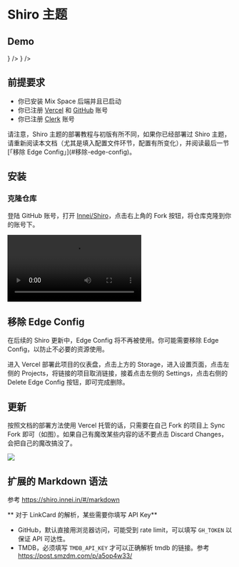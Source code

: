 
# Shiro 主题


<ToGitHub repo="Innei/Shiro" />

## Demo

<Cards num={2}>
  <Card
    arrow
    href="https://innei.in"
    title="静かな森"
    icon={<img src="https://innei.in/innei.svg" width={'25em'} />}
  />
  <Card
    arrow
    href="https://blog.wibus.ren"
    title="可愛い松"
    icon={
      <img
        src="https://cdn.my-api.cn/user/w/asset-pic-picgo/2022-12-152kb_waifu-up3x-denoise3x.jpg"
        width={'25em'}
      />
    }
  />
</Cards>

## 前提要求

- 你已安装 Mix Space 后端并且已启动
- 你已注册 [Vercel](https://vercel.com/) 和 [GitHub](https://github.com/) 账号
- 你已注册 [Clerk](https://clerk.com/) 账号

<Callout type="warning">
  请注意，Shiro 主题的部署教程与初版有所不同，如果你已经部署过 Shiro
  主题，请重新阅读本文档（尤其是填入配置文件环节，配置有所变化），并阅读最后一节
  [「移除 Edge Config」](#移除-edge-config)。
</Callout>

## 安装


<Steps>

### 克隆仓库

登陆 GitHub 账号，打开 [Innei/Shiro](https://github.com/Innei/Shiro)，点击右上角的 Fork 按钮，将仓库克隆到你的账号下。

<Video src="https://pan.vinua.cn/f/73dt6/fork_shiro.mp4" />

### 打开 Vercel 创建项目

登陆 Vercel 账号，点击右上角的 New Project 按钮，选择 Import Git Repository，选择你刚刚 Fork 的仓库，点击 Import 按钮，即可进入到项目配置页面。

<Video src="https://pan.vinua.cn/f/52ocj/shiro_create_new_project.mp4" />

### 打开 Clerk 创建项目

打开 [Clerk 仪表盘](https://dashboard.clerk.com/) 点击 Add application 按钮，填入你的博客名称，并配置信息，点击 Create application 按钮，即可完成配置。

> 请你务必记住你的 Clerk 页面的公钥和私钥，稍后将会用到。

<Video src="https://pan.vinua.cn/f/Mv1Ty/clerk_create_project.mp4" />

### 设置主题配置

进入 Mix Space 后台，进入「配置与云函数」页面，点击右上角的新增按钮，在编辑页面中，填入以下设置：

- 名称：`shiro`
- 引用：`theme`
- 数据类型：`JSON`
- 数据：（点击下方的按钮复制）

<Callout>
  请注意，这份配置你需要自行修改成符合你的需求的配置。直接使用下面的配置可能会导致你的博客无法按照你的预期运行。
</Callout>

```json showLineNumbers
{
  "footer": {
    "otherInfo": {
      "date": "2020-{{now}}",
      "icp": {
        "text": "萌 ICP 备 20236136 号",
        "link": "https://icp.gov.moe/?keyword=20236136"
      }
    },
    "linkSections": [
      {
        "name": "关于",
        "links": [
          {
            "name": "关于本站",
            "href": "/about-site"
          },
          {
            "name": "关于我",
            "href": "/about"
          },
          {
            "name": "关于此项目",
            "href": "https://github.com/innei/Shiro",
            "external": true
          }
        ]
      },
      {
        "name": "更多",
        "links": [
          {
            "name": "时间线",
            "href": "/timeline"
          },
          {
            "name": "友链",
            "href": "/friends"
          },
          {
            "name": "监控",
            "href": "https://status.innei.in/status/main",
            "external": true
          }
        ]
      },
      {
        "name": "联系",
        "links": [
          {
            "name": "写留言",
            "href": "/message"
          },
          {
            "name": "发邮件",
            "href": "mailto:i@innei.ren",
            "external": true
          },
          {
            "name": "GitHub",
            "href": "https://github.com/innei",
            "external": true
          }
        ]
      }
    ]
  },
  "config": {
    "color": {
      "light": [
        "#33A6B8",
        "#FF6666",
        "#26A69A",
        "#fb7287",
        "#69a6cc",
        "#F11A7B",
        "#78C1F3",
        "#FF6666",
        "#7ACDF6"
      ],
      "dark": [
        "#F596AA",
        "#A0A7D4",
        "#ff7b7b",
        "#99D8CF",
        "#838BC6",
        "#FFE5AD",
        "#9BE8D8",
        "#A1CCD1",
        "#EAAEBA"
      ]
    },
   
    "bg": [
      "https://github.com/Innei/static/blob/master/images/F0q8mwwaIAEtird.jpeg?raw=true",
      "https://github.com/Innei/static/blob/master/images/IMG_2111.jpeg.webp.jpg?raw=true"
    ],
    "custom": {
      "css": [],
      "styles": [],
      "js": [],
      "scripts": [
         
      ]
    },
    "site": {
      "favicon": "/innei.svg",
      "faviconDark": "/innei-dark.svg"
    },
    "hero": {
      "title": {
        "template": [
          {
            "type": "h1",
            "text": "Hi, I'm ",
            "class": "font-light text-4xl"
          },
          {
            "type": "h1",
            "text": "Innei",
            "class": "font-medium mx-2 text-4xl"
          },
          {
            "type": "h1",
            "text": "👋。",
            "class": "font-light text-4xl"
          },
          {
            "type": "br"
          },
          {
            "type": "h1",
            "text": "A NodeJS Full Stack ",
            "class": "font-light text-4xl"
          },
          {
            "type": "code",
            "text": "<Developer />",
            "class": "font-medium mx-2 text-3xl rounded p-1 bg-gray-200 dark:bg-gray-800/0 hover:dark:bg-gray-800/100 bg-opacity-0 hover:bg-opacity-100 transition-background duration-200"
          },
          {
            "type": "span",
            "class": "inline-block w-[1px] h-8 -bottom-2 relative bg-gray-800/80 dark:bg-gray-200/80 opacity-0 group-hover:opacity-100 transition-opacity duration-200 group-hover:animation-blink"
          }
        ]
      },
      "description": "An independent developer coding with love."
    },
    "module": {
      "activity": {
        "enable": true,
        "endpoint": "/fn/ps/update"
      },
      "donate": {
        "enable": true,
        "link": "https://afdian.net/@Innei",
        "qrcode": [
          "https://cdn.jsdelivr.net/gh/Innei/img-bed@master/20191211132347.png",
          "https://cdn.innei.ren/bed/2023/0424213144.png"
        ]
      },
      "bilibili": {
        "liveId": 1434499
      }
    }
  }
}
```

点击按钮保存配置，随后继续进行下面的步骤。

### 配置环境变量

<Video src="https://pan.vinua.cn/f/GqdSM/shiro_input_env.mp4" />

在下方的配置表格中，填入你的环境变量，然后点击复制按钮，将环境变量复制到剪贴板中。


<EnvVariableConfig
  variableNames={[
    {
      key: 'NEXT_PUBLIC_API_URL',
      name: '后端 API 地址',
    },
    {
      key: 'NEXT_PUBLIC_GATEWAY_URL',
      name: '后端网关地址',
    },
    {
      key: 'NEXT_PUBLIC_CLERK_PUBLISHABLE_KEY',
      name: 'Clerk 页面的公钥',
    },
    {
      key: 'CLERK_SECRET_KEY',
      name: 'Clerk 页面的私钥',
    },
  ]}
/>

### 键入环境变量 & 开始部署

在刚刚进入的 Vercel 项目配置页面中，点击 Environment Variables，然后键盘上的 Ctrl + V 将环境变量粘贴到输入框中，然后点击 Deploy 按钮，等待部署完成。

<Video src="https://pan.vinua.cn/f/g3YfL/shiro_deploy.mp4" />

### Clerk 登录与 Mix Space 后端绑定

如果你遇到在 Shiro 登录之后，无法评论遇到 "和主人重名" 的报错，是因为 Clerk 的用户名和 Mix Space 后端的用户名重复了，你需要绑定本系统和 Clerk 的用户。让某个 Clerk 用户具有管理员权限。

具体操作方法：

1. 升级 Mix Space Core 到 4.7.0 以上版本。

2. 打开 Clerk 对于此项目的控制台：

PEM 的获取方式：

https://clerk.com/docs/backend-requests/handling/manual-jwt
![](https://github.com/Innei/Shiro/assets/41265413/7bb103d1-85ef-4da8-9bba-3fc7f3bf01d7)

Key:
![](https://github.com/Innei/Shiro/assets/41265413/db344105-e780-4727-979a-e0606daa46ef)

3. 在 Shiro 用 clerk 登录后，通过 console 抓取请求：

你的 clerk User Id 获取方式：

![](https://github.com/Innei/Shiro/assets/41265413/234b700b-6cd7-4be1-a6b7-e3d68af7def3)

Refer: https://github.com/Innei/Shiro/issues/137

### 完成！

至此，你已完成了 Shiro 主题的部署，你可以访问你的博客了。有关配置域名的教程，请参考 [Vercel 文档](https://vercel.com/docs/custom-domains)。

</Steps>

## 移除 Edge Config

在后续的 Shiro 更新中，Edge Config 将不再被使用。你可能需要移除 Edge Config，以防止不必要的资源使用。

进入 Vercel 部署此项目的仪表盘，点击上方的 Storage，进入设置页面，点击左侧的 Projects，将链接的项目取消链接，接着点击左侧的 Settings，点击右侧的 Delete Edge Config 按钮，即可完成删除。

## 更新

按照文档的部署方法使用 Vercel 托管的话，只需要在自己 Fork 的项目上 Sync Fork 即可（如图）。如果自己有魔改某些内容的话不要点击 Discard Changes，会把自己的魔改搞没了。

![](https://pan.vinua.cn/f/GRefM/0.png)

<style global jsx>{`
  .nextra-cards img {
    border-radius: 50%;
  }
  .nextra-content pre {
    max-height: 50vh;
  }
`}</style>

## 扩展的 Markdown 语法

参考 https://shiro.innei.in/#/markdown

** 对于 LinkCard 的解析，某些需要你填写 API Key**

- GitHub，默认直接用浏览器访问，可能受到 rate limit，可以填写 `GH_TOKEN` 以保证 API 可达性。
- TMDB，必须填写 `TMDB_API_KEY` 才可以正确解析 tmdb 的链接。参考 https://post.smzdm.com/p/a5op4w33/
